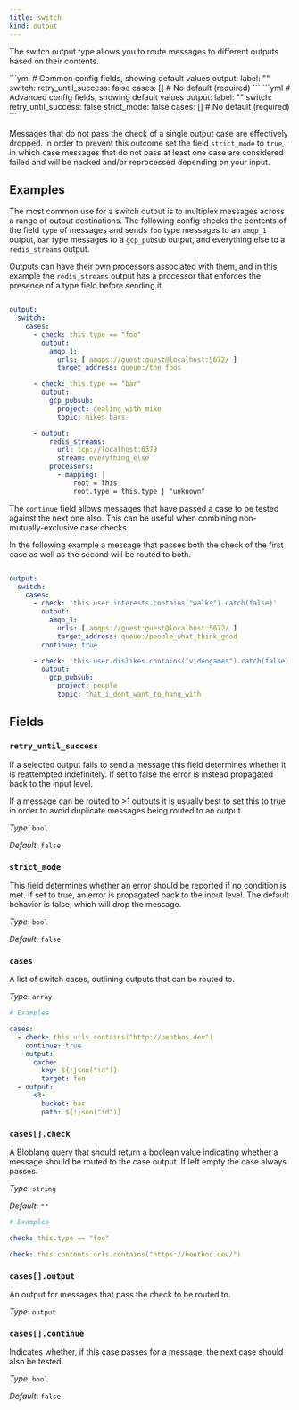```yaml
---
title: switch
kind: output
---
```


The switch output type allows you to route messages to different outputs based on their contents.


<Tabs>
<TabItem label="Common">
```yml
# Common config fields, showing default values
output:
  label: ""
  switch:
    retry_until_success: false
    cases: [] # No default (required)
```
</TabItem>
<TabItem label="Advanced">
```yml
# Advanced config fields, showing default values
output:
  label: ""
  switch:
    retry_until_success: false
    strict_mode: false
    cases: [] # No default (required)
```
</TabItem>
</Tabs>

Messages that do not pass the check of a single output case are effectively dropped. In order to prevent this outcome set the field  `strict_mode` to `true`, in which case messages that do not pass at least one case are considered failed and will be nacked and/or reprocessed depending on your input.

## Examples

<Tabs>
<TabItem label="Basic Multiplexing">

The most common use for a switch output is to multiplex messages across a range of output destinations. The following config checks the contents of the field `type` of messages and sends `foo` type messages to an `amqp_1` output, `bar` type messages to a `gcp_pubsub` output, and everything else to a `redis_streams` output.

Outputs can have their own processors associated with them, and in this example the `redis_streams` output has a processor that enforces the presence of a type field before sending it.

```yaml

output:
  switch:
    cases:
      - check: this.type == "foo"
        output:
          amqp_1:
            urls: [ amqps://guest:guest@localhost:5672/ ]
            target_address: queue:/the_foos

      - check: this.type == "bar"
        output:
          gcp_pubsub:
            project: dealing_with_mike
            topic: mikes_bars

      - output:
          redis_streams:
            url: tcp://localhost:6379
            stream: everything_else
          processors:
            - mapping: |
                root = this
                root.type = this.type | "unknown"

```

</TabItem>
<TabItem label="Control Flow">

The `continue` field allows messages that have passed a case to be tested against the next one also. This can be useful when combining non-mutually-exclusive case checks.

In the following example a message that passes both the check of the first case as well as the second will be routed to both.

```yaml

output:
  switch:
    cases:
      - check: 'this.user.interests.contains("walks").catch(false)'
        output:
          amqp_1:
            urls: [ amqps://guest:guest@localhost:5672/ ]
            target_address: queue:/people_what_think_good
        continue: true

      - check: 'this.user.dislikes.contains("videogames").catch(false)'
        output:
          gcp_pubsub:
            project: people
            topic: that_i_dont_want_to_hang_with

```

</TabItem>
</Tabs>

## Fields

### `retry_until_success`

If a selected output fails to send a message this field determines whether it is reattempted indefinitely. If set to false the error is instead propagated back to the input level.

If a message can be routed to >1 outputs it is usually best to set this to true in order to avoid duplicate messages being routed to an output.


*Type*: `bool`

*Default*: `false`

### `strict_mode`

This field determines whether an error should be reported if no condition is met. If set to true, an error is propagated back to the input level. The default behavior is false, which will drop the message.


*Type*: `bool`

*Default*: `false`

### `cases`

A list of switch cases, outlining outputs that can be routed to.


*Type*: `array`


```yml
# Examples

cases:
  - check: this.urls.contains("http://benthos.dev")
    continue: true
    output:
      cache:
        key: ${!json("id")}
        target: foo
  - output:
      s3:
        bucket: bar
        path: ${!json("id")}
```

### `cases[].check`

A Bloblang query that should return a boolean value indicating whether a message should be routed to the case output. If left empty the case always passes.


*Type*: `string`

*Default*: `""`

```yml
# Examples

check: this.type == "foo"

check: this.contents.urls.contains("https://benthos.dev/")
```

### `cases[].output`

An output for messages that pass the check to be routed to.


*Type*: `output`


### `cases[].continue`

Indicates whether, if this case passes for a message, the next case should also be tested.


*Type*: `bool`

*Default*: `false`


